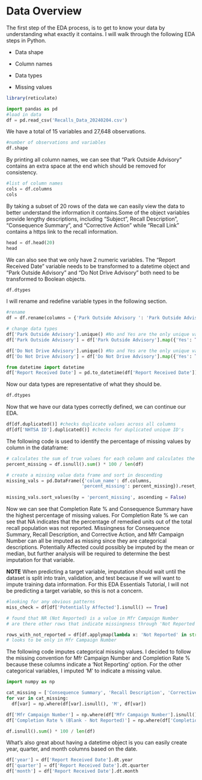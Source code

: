 # Data Overview

The first step of the EDA process, is to get to know your data by understanding what exactly it contains. I will walk through the following EDA steps in Python.

-   Data shape

-   Column names

-   Data types

-   Missing values

```r
library(reticulate)
```

```python
import pandas as pd
#load in data
df = pd.read_csv('Recalls_Data_20240204.csv')
```

We have a total of 15 variables and 27,648 observations.

```python
#number of observations and variables 
df.shape
```

By printing all column names, we can see that "Park Outside Advisory" contains an extra space at the end which should be removed for consistency.

```python
#list of column names 
cols = df.columns
cols
```

By taking a subset of 20 rows of the data we can easily view the data to better understand the information it contains.Some of the object variables provide lengthy descriptions, including "Subject", Recall Description", "Consequence Summary", and "Corrective Action" while "Recall Link" contains a https link to the recall information.

```python
head = df.head(20)
head
```

We can also see that we only have 2 numeric variables. The "Report Received Date" variable needs to be transformed to a datetime object and "Park Outside Advisory" and "Do Not Drive Advisory" both need to be transformed to Boolean objects.

```python
df.dtypes
```

I will rename and redefine variable types in the following section.

```python

#rename 
df = df.rename(columns = {'Park Outside Advisory ': 'Park Outside Advisory'})

# change data types
df['Park Outside Advisory'].unique() #No and Yes are the only unique values
df['Park Outside Advisory'] = df['Park Outside Advisory'].map({'Yes': True, 'No': False})

df['Do Not Drive Advisory'].unique() #No and Yes are the only unique values
df['Do Not Drive Advisory'] = df['Do Not Drive Advisory'].map({'Yes': True, 'No': False})

from datetime import datetime
df['Report Received Date'] = pd.to_datetime(df['Report Received Date'])

```

Now our data types are representative of what they should be.

```python
df.dtypes
```

Now that we have our data types correctly defined, we can continue our EDA.

```python
df[df.duplicated()] #checks duplicate values across all columns
df[df['NHTSA ID'].duplicated()] #checks for duplicated unique ID's
```

The following code is used to identify the percentage of missing values by column in the dataframe:

```python
# calculates the sum of true values for each column and calculates the % of each column missing and normalizes it by the total number of rows
percent_missing = df.isnull().sum() * 100 / len(df)

# create a missing value data frame and sort in descending 
missing_vals = pd.DataFrame({'colum_name': df.columns,
                            'percent_missing': percent_missing}).reset_index(drop = True)
                            
missing_vals.sort_values(by = 'percent_missing', ascending = False)
```

Now we can see that Completion Rate % and Consequence Summary have the highest percentage of missing values. For Completion Rate % we can see that NA indicates that the percentage of remedied units out of the total recall population was not reported. Missingness for Consequence Summary, Recall Description, and Corrective Action, and Mfr Campaign Number can all be imputed as missing since they are categorical descriptions. Potentially Affected could possibly be imputed by the mean or median, but further analysis will be required to determine the best imputation for that variable.

**NOTE** When predicting a target variable, imputation should wait until the dataset is split into train, validation, and test because if we will want to impute training data information. For this EDA Essentials Tutorial, I will not be predicting a target variable, so this is not a concern.

```python
#looking for any obvious patterns 
miss_check = df[df['Potentially Affected'].isnull() == True] 

# found that NR (Not Reported) is a value in Mfr Campaign Number 
# are there other rows that indicate missingness through 'Not Reported'?

rows_with_not_reported = df[df.applymap(lambda x: 'Not Reported' in str(x)).any(axis=1)]
# looks to be only in Mfr Campaign Number 
```

The following code imputes categorical missing values. I decided to follow the missing convention for Mfr Campaign Number and Completion Rate % because these columns indicate a 'Not Reporting' option. For the other categorical variables, I imputed 'M' to indicate a missing value.

```python
import numpy as np

cat_missing = ['Consequence Summary', 'Recall Description', 'Corrective Action']
for var in cat_missing:
  df[var] = np.where(df[var].isnull(), 'M', df[var])

df['Mfr Campaign Number'] = np.where(df['Mfr Campaign Number'].isnull(), 'NR (Not Reported)', df['Mfr Campaign Number'])
df['Completion Rate % (Blank - Not Reported)'] = np.where(df['Completion Rate % (Blank - Not Reported)'].isnull(), '(Not Reported)', df['Completion Rate % (Blank - Not Reported)'])

df.isnull().sum() * 100 / len(df)

```

What's also great about having a datetime object is you can easily create year, quarter, and month columns based on the date.

```python

df['year'] = df['Report Received Date'].dt.year
df['quarter'] = df['Report Received Date'].dt.quarter
df['month'] = df['Report Received Date'].dt.month

```

